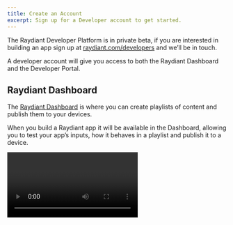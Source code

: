 ```yaml
---
title: Create an Account
excerpt: Sign up for a Developer account to get started.
---
```


The Raydiant Developer Platform is in private beta, if you are interested in building an app sign up at [raydiant.com/developers](https://www.raydiant.com/developers/) and we’ll be in touch.

A developer account will give you access to both the Raydiant Dashboard and the Developer Portal.

## Raydiant Dashboard

The [Raydiant Dashboard](https://dash.raydiant.com) is where you can create playlists of content and publish them to your devices.

When you build a Raydiant app it will be available in the Dashboard, allowing you to test your app’s inputs, how it behaves in a playlist and publish it to a device.

<Video videoId="u7IFGoXKTSo" title="Intro to Raydiant" />

## Developer Portal

The [Developer Portal](https://developers.raydiant.com) is where you can create and manage all your Raydiant apps as well as create API keys for our On-Brand Menu API.

You can also submit your application to our App Marketplace to share your application with thousands of Raydiant users.

## Next Steps

- [Build your first Raydiant app](/docs/get-started/build-an-app)
- [Check out our collection of sample apps](/docs/get-started/sample-apps)
- [Learn how to use our On-Brand Menu API](/docs/on-brand-menu-api)
- [How to submit your app to the App Marketplace](/docs/on-brand-menu-api)
